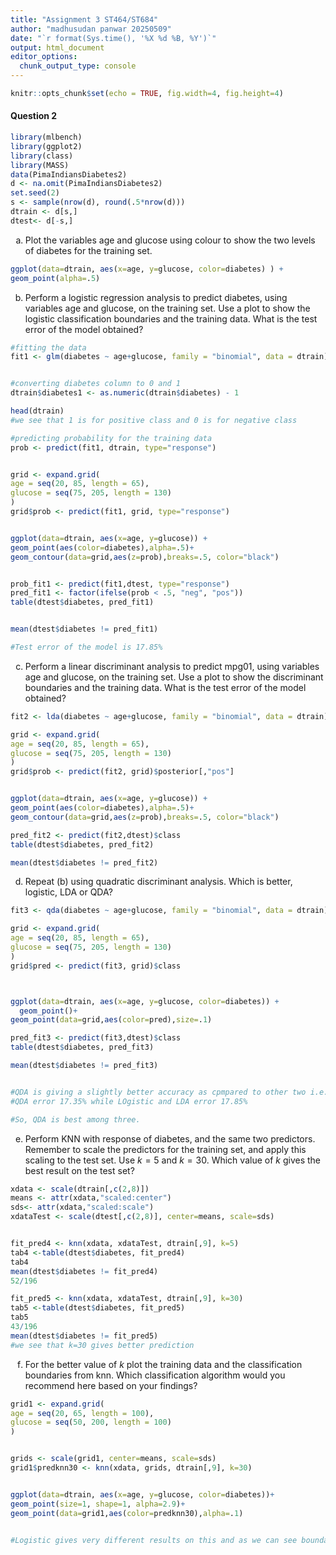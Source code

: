 ```yaml
---
title: "Assignment 3 ST464/ST684"
author: "madhusudan panwar 20250509"
date: "`r format(Sys.time(), '%X %d %B, %Y')`"
output: html_document
editor_options: 
  chunk_output_type: console
---
```


```r
knitr::opts_chunk$set(echo = TRUE, fig.width=4, fig.height=4)
```





#### Question 2



```r
library(mlbench) 
library(ggplot2)
library(class)
library(MASS)
data(PimaIndiansDiabetes2)
d <- na.omit(PimaIndiansDiabetes2)
set.seed(2)
s <- sample(nrow(d), round(.5*nrow(d)))
dtrain <- d[s,]
dtest<- d[-s,]
```

(a) Plot the variables age and glucose using colour to show the
two levels of diabetes for the training set.
```r
ggplot(data=dtrain, aes(x=age, y=glucose, color=diabetes) ) +
geom_point(alpha=.5)

```


(b) Perform a logistic regression analysis  to predict diabetes, using variables age and glucose, on the training set.
Use a plot to show the logistic classification boundaries and the training data. What is the test error of the model obtained?
```r
#fitting the data
fit1 <- glm(diabetes ~ age+glucose, family = "binomial", data = dtrain)


#converting diabetes column to 0 and 1
dtrain$diabetes1 <- as.numeric(dtrain$diabetes) - 1

head(dtrain)
#we see that 1 is for positive class and 0 is for negative class

#predicting probability for the training data
prob <- predict(fit1, dtrain, type="response")


grid <- expand.grid(
age = seq(20, 85, length = 65),
glucose = seq(75, 205, length = 130)
)
grid$prob <- predict(fit1, grid, type="response")


ggplot(data=dtrain, aes(x=age, y=glucose)) +
geom_point(aes(color=diabetes),alpha=.5)+
geom_contour(data=grid,aes(z=prob),breaks=.5, color="black")


prob_fit1 <- predict(fit1,dtest, type="response")
pred_fit1 <- factor(ifelse(prob < .5, "neg", "pos"))
table(dtest$diabetes, pred_fit1)


mean(dtest$diabetes != pred_fit1)

#Test error of the model is 17.85%
```



(c) Perform a linear discriminant analysis  to predict mpg01, using variables age and glucose, on the training set.
Use a plot to show the discriminant boundaries and the training data. What is the test error of the model obtained?
```r
fit2 <- lda(diabetes ~ age+glucose, family = "binomial", data = dtrain)

grid <- expand.grid(
age = seq(20, 85, length = 65),
glucose = seq(75, 205, length = 130)
)
grid$prob <- predict(fit2, grid)$posterior[,"pos"]


ggplot(data=dtrain, aes(x=age, y=glucose)) +
geom_point(aes(color=diabetes),alpha=.5)+
geom_contour(data=grid,aes(z=prob),breaks=.5, color="black")

pred_fit2 <- predict(fit2,dtest)$class
table(dtest$diabetes, pred_fit2)

mean(dtest$diabetes != pred_fit2)

```




(d) Repeat (b) using quadratic discriminant analysis.
Which is better, logistic, LDA or QDA?
```r
fit3 <- qda(diabetes ~ age+glucose, family = "binomial", data = dtrain)

grid <- expand.grid(
age = seq(20, 85, length = 65),
glucose = seq(75, 205, length = 130)
)
grid$pred <- predict(fit3, grid)$class



ggplot(data=dtrain, aes(x=age, y=glucose, color=diabetes)) +
  geom_point()+
geom_point(data=grid,aes(color=pred),size=.1)

pred_fit3 <- predict(fit3,dtest)$class
table(dtest$diabetes, pred_fit3)

mean(dtest$diabetes != pred_fit3)


#QDA is giving a slightly better accuracy as cpmpared to other two i.e. Logistic and LDA.
#QDA error 17.35% while LOgistic and LDA error 17.85%

#So, QDA is best among three.
```






(e) Perform KNN with response of diabetes, and the same two predictors. Remember to scale the predictors for the training
set, and apply this scaling to the test set.
Use $k=5$ and $k=30$. Which value of $k$
gives the best result on the test set?
```r

xdata <- scale(dtrain[,c(2,8)])
means <- attr(xdata,"scaled:center")
sds<- attr(xdata,"scaled:scale")
xdataTest <- scale(dtest[,c(2,8)], center=means, scale=sds)


fit_pred4 <- knn(xdata, xdataTest, dtrain[,9], k=5)
tab4 <-table(dtest$diabetes, fit_pred4)
tab4
mean(dtest$diabetes != fit_pred4)
52/196

fit_pred5 <- knn(xdata, xdataTest, dtrain[,9], k=30)
tab5 <-table(dtest$diabetes, fit_pred5)
tab5
43/196
mean(dtest$diabetes != fit_pred5)
#we see that k=30 gives better prediction

```


(f) For the better value of $k$ plot the training data and the classification boundaries from knn.
Which classification algorithm would you recommend here based on your findings?
```r


grid1 <- expand.grid(
age = seq(20, 65, length = 100),
glucose = seq(50, 200, length = 100)
)


grids <- scale(grid1, center=means, scale=sds)
grid1$predknn30 <- knn(xdata, grids, dtrain[,9], k=30)


ggplot(data=dtrain, aes(x=age, y=glucose, color=diabetes))+
geom_point(size=1, shape=1, alpha=2.9)+
geom_point(data=grid1,aes(color=predknn30),alpha=.1)


#Logistic gives very different results on this and as we can see boundary is non-linear so we should either use QDA or KNN with high k.

```

